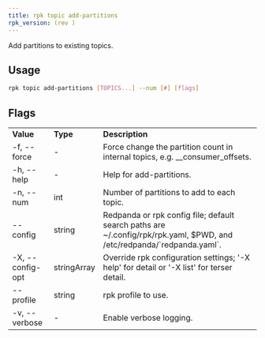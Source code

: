 ```yaml
---
title: rpk topic add-partitions
rpk_version: (rev )
---
```


Add partitions to existing topics.

## Usage

```bash
rpk topic add-partitions [TOPICS...] --num [#] [flags]
```

## Flags

<table>
  <tbody>
    <tr>
      <td>
        <strong>Value</strong>
      </td>
      <td>
        <strong>Type</strong>
      </td>
      <td>
        <strong>Description</strong>
      </td>
    </tr>
    <tr>
      <td>-f, --force</td>
      <td>-</td>
      <td>
        Force change the partition count in internal topics, e.g.
        __consumer_offsets.
      </td>
    </tr>
    <tr>
      <td>-h, --help</td>
      <td>-</td>
      <td>Help for add-partitions.</td>
    </tr>
    <tr>
      <td>-n, --num</td>
      <td>int</td>
      <td>Number of partitions to add to each topic.</td>
    </tr>
    <tr>
      <td>--config</td>
      <td>string</td>
      <td>
        Redpanda or rpk config file; default search paths are
        ~/.config/rpk/rpk.yaml, $PWD, and /etc/redpanda/`redpanda.yaml`.
      </td>
    </tr>
    <tr>
      <td>-X, --config-opt</td>
      <td>stringArray</td>
      <td>
        Override rpk configuration settings; '-X help' for detail or '-X list'
        for terser detail.
      </td>
    </tr>
    <tr>
      <td>--profile</td>
      <td>string</td>
      <td>rpk profile to use.</td>
    </tr>
    <tr>
      <td>-v, --verbose</td>
      <td>-</td>
      <td>Enable verbose logging.</td>
    </tr>
  </tbody>
</table>
